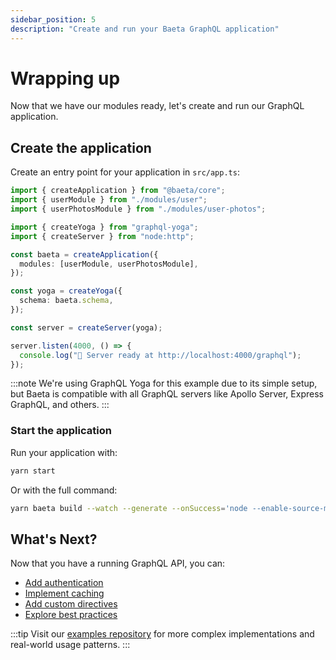 ```yaml
---
sidebar_position: 5
description: "Create and run your Baeta GraphQL application"
---
```


# Wrapping up

Now that we have our modules ready, let's create and run our GraphQL application.

## Create the application

Create an entry point for your application in `src/app.ts`:

```typescript
import { createApplication } from "@baeta/core";
import { userModule } from "./modules/user";
import { userPhotosModule } from "./modules/user-photos";

import { createYoga } from "graphql-yoga";
import { createServer } from "node:http";

const baeta = createApplication({
  modules: [userModule, userPhotosModule],
});

const yoga = createYoga({
  schema: baeta.schema,
});

const server = createServer(yoga);

server.listen(4000, () => {
  console.log("🚀 Server ready at http://localhost:4000/graphql");
});
```

:::note
We're using GraphQL Yoga for this example due to its simple setup, but Baeta is compatible with all GraphQL servers like Apollo Server, Express GraphQL, and others.
:::

### Start the application

Run your application with:

```bash
yarn start
```

Or with the full command:

```bash
yarn baeta build --watch --generate --onSuccess='node --enable-source-maps dist/app.js'
```

## What's Next?

Now that you have a running GraphQL API, you can:
- [Add authentication](./authentication)
- [Implement caching](./caching)
- [Add custom directives](./directives)
- [Explore best practices](./best-practices)

:::tip
Visit our [examples repository](https://github.com/andreisergiu98/baeta/tree/chore/examples/examples) for more complex implementations and real-world usage patterns.
:::
